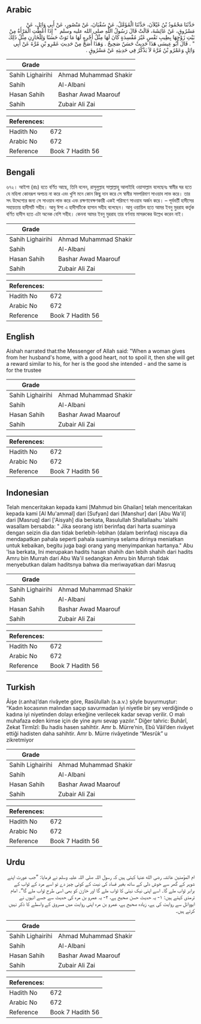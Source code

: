 ## Arabic


<div dir="rtl" lang="ar" style={{fontSize:'larger',backgroundColor:'#f8f9fa',padding:20}}>
حَدَّثَنَا مَحْمُودُ بْنُ غَيْلاَنَ، حَدَّثَنَا الْمُؤَمَّلُ، عَنْ سُفْيَانَ، عَنْ مَنْصُورٍ، عَنْ أَبِي وَائِلٍ، عَنْ مَسْرُوقٍ، عَنْ عَائِشَةَ، قَالَتْ قَالَ رَسُولُ اللَّهِ صلى الله عليه وسلم ‏ "‏ إِذَا أَعْطَتِ الْمَرْأَةُ مِنْ بَيْتِ زَوْجِهَا بِطِيبِ نَفْسٍ غَيْرَ مُفْسِدَةٍ كَانَ لَهَا مِثْلُ أَجْرِهِ لَهَا مَا نَوَتْ حَسَنًا وَلِلْخَازِنِ مِثْلُ ذَلِكَ ‏"‏ ‏.‏ قَالَ أَبُو عِيسَى هَذَا حَدِيثٌ حَسَنٌ صَحِيحٌ ‏.‏ وَهَذَا أَصَحُّ مِنْ حَدِيثِ عَمْرِو بْنِ مُرَّةَ عَنْ أَبِي وَائِلٍ وَعَمْرُو بْنُ مُرَّةَ لاَ يَذْكُرُ فِي حَدِيثِهِ عَنْ مَسْرُوقٍ ‏.‏
</div>
<div style={{backgroundColor:'#f8f9fa',padding:20, marginBottom: 10}}><table> <thead> <tr> <th>Grade</th> <th></th> </tr> </thead> <tbody> <tr><td>Sahih Lighairihi</td><td>Ahmad Muhammad Shakir</td></tr><tr><td>Sahih</td><td>Al-Albani</td></tr><tr><td>Hasan Sahih</td><td>Bashar Awad Maarouf</td></tr><tr><td>Sahih</td><td>Zubair Ali Zai</td></tr></tbody></table><table> <thead> <tr> <th>References:</th> <th></th> </tr> </thead> <tbody><tr><td>Hadith No</td><td>672</td></tr><tr><td>Arabic No</td><td>672</td></tr><tr><td>Reference</td><td>Book 7 Hadith 56</td></tr></tbody></table></div>

## Bengali


<div dir="ltr" lang="bn" style={{fontSize:'larger',backgroundColor:'#f8f9fa',padding:20}}>
৬৭২। আইশা (রাঃ) হতে বর্ণিত আছে, তিনি বলেন, রাসূলুল্লাহ সাল্লাল্লাহু আলাইহি ওয়াসাল্লাম বলেছেনঃ স্বামীর ঘর হতে যে মহিলা কোনরূপ অপচয় না করে এবং খুশি মনে কোন কিছু দান করে সে স্বামীর সমপরিমাণ সাওয়াব লাভ করে। তার সৎ উদ্দেশ্যের জন্য সে সাওয়াব লাভ করে এবং রক্ষণাবেক্ষণকারী একই পরিমণে সাওয়াব অর্জন করে। – পূর্ববর্তী হাদীসের সহায়তায় হাদীসটি সহীহ। আবু ঈসা এ হাদীসটিকে হাসান সহীহ বলেছেন। আবু ওয়ায়িল হতে আমর ইবনু মুররাহ কর্তৃক বর্ণিত হাদীস হতে এটা অনেক বেশি সহীহ। কেননা আমর ইবনু মুররাহ তার বর্ণনায় মাসরুকের উল্লেখ করেন নাই।
</div>
<div style={{backgroundColor:'#f8f9fa',padding:20, marginBottom: 10}}><table> <thead> <tr> <th>Grade</th> <th></th> </tr> </thead> <tbody> <tr><td>Sahih Lighairihi</td><td>Ahmad Muhammad Shakir</td></tr><tr><td>Sahih</td><td>Al-Albani</td></tr><tr><td>Hasan Sahih</td><td>Bashar Awad Maarouf</td></tr><tr><td>Sahih</td><td>Zubair Ali Zai</td></tr></tbody></table><table> <thead> <tr> <th>References:</th> <th></th> </tr> </thead> <tbody><tr><td>Hadith No</td><td>672</td></tr><tr><td>Arabic No</td><td>672</td></tr><tr><td>Reference</td><td>Book 7 Hadith 56</td></tr></tbody></table></div>

## English


<div dir="ltr" lang="en" style={{fontSize:'larger',backgroundColor:'#f8f9fa',padding:20}}>
Aishah narrated that:the Messenger of Allah said: "When a woman gives from her husband's home, with a good heart, not to spoil it, then she will get a reward similar to his, for her is the good she intended - and the same is for the trustee
</div>
<div style={{backgroundColor:'#f8f9fa',padding:20, marginBottom: 10}}><table> <thead> <tr> <th>Grade</th> <th></th> </tr> </thead> <tbody> <tr><td>Sahih Lighairihi</td><td>Ahmad Muhammad Shakir</td></tr><tr><td>Sahih</td><td>Al-Albani</td></tr><tr><td>Hasan Sahih</td><td>Bashar Awad Maarouf</td></tr><tr><td>Sahih</td><td>Zubair Ali Zai</td></tr></tbody></table><table> <thead> <tr> <th>References:</th> <th></th> </tr> </thead> <tbody><tr><td>Hadith No</td><td>672</td></tr><tr><td>Arabic No</td><td>672</td></tr><tr><td>Reference</td><td>Book 7 Hadith 56</td></tr></tbody></table></div>

## Indonesian


<div dir="ltr" lang="id" style={{fontSize:'larger',backgroundColor:'#f8f9fa',padding:20}}>
Telah menceritakan kepada kami [Mahmud bin Ghailan] telah menceritakan kepada kami [Al Mu'ammal] dari [Sufyan] dari [Manshur] dari [Abu Wa'il] dari [Masruq] dari ['Aisyah] dia berkata, Rasulullah Shallallaahu 'alaihi wasallam bersabda: " Jika seorang istri berinfaq dari harta suaminya dengan seizin dia dan tidak berlebih-lebihan (dalam berinfaq) niscaya dia mendapatkan pahala seperti pahala suaminya selama dirinya meniatkan untuk kebaikan, begitu juga bagi orang yang menyimpankan hartanya." Abu 'Isa berkata, Ini merupakan hadits hasan shahih dan lebih shahih dari hadits Amru bin Murrah dari Abu Wa'il sedangkan Amru bin Murrah tidak menyebutkan dalam haditsnya bahwa dia meriwayatkan dari Masruq
</div>
<div style={{backgroundColor:'#f8f9fa',padding:20, marginBottom: 10}}><table> <thead> <tr> <th>Grade</th> <th></th> </tr> </thead> <tbody> <tr><td>Sahih Lighairihi</td><td>Ahmad Muhammad Shakir</td></tr><tr><td>Sahih</td><td>Al-Albani</td></tr><tr><td>Hasan Sahih</td><td>Bashar Awad Maarouf</td></tr><tr><td>Sahih</td><td>Zubair Ali Zai</td></tr></tbody></table><table> <thead> <tr> <th>References:</th> <th></th> </tr> </thead> <tbody><tr><td>Hadith No</td><td>672</td></tr><tr><td>Arabic No</td><td>672</td></tr><tr><td>Reference</td><td>Book 7 Hadith 56</td></tr></tbody></table></div>

## Turkish


<div dir="ltr" lang="tr" style={{fontSize:'larger',backgroundColor:'#f8f9fa',padding:20}}>
Âişe (r.anha)’dan rivâyete göre, Rasûlullah (s.a.v.) şöyle buyurmuştur: “Kadın kocasının malından saçıp savurmadan iyi niyetle bir şey verdiğinde o kadına iyi niyetinden dolayı erkeğine verilecek kadar sevap verilir. O malı muhafaza eden kimse için de yine aynı sevap yazılır.” Diğer tahric: Buhârî, Zekat Tirmîzî: Bu hadis hasen sahihtir. Amr b. Mürre’nin, Ebû Vâil’den rivâyet ettiği hadisten daha sahihtir. Amr b. Mürre rivâyetinde “Mesrûk” u zikretmiyor
</div>
<div style={{backgroundColor:'#f8f9fa',padding:20, marginBottom: 10}}><table> <thead> <tr> <th>Grade</th> <th></th> </tr> </thead> <tbody> <tr><td>Sahih Lighairihi</td><td>Ahmad Muhammad Shakir</td></tr><tr><td>Sahih</td><td>Al-Albani</td></tr><tr><td>Hasan Sahih</td><td>Bashar Awad Maarouf</td></tr><tr><td>Sahih</td><td>Zubair Ali Zai</td></tr></tbody></table><table> <thead> <tr> <th>References:</th> <th></th> </tr> </thead> <tbody><tr><td>Hadith No</td><td>672</td></tr><tr><td>Arabic No</td><td>672</td></tr><tr><td>Reference</td><td>Book 7 Hadith 56</td></tr></tbody></table></div>

## Urdu


<div dir="rtl" lang="ur" style={{fontSize:'larger',backgroundColor:'#f8f9fa',padding:20}}>
ام المؤمنین عائشہ رضی الله عنہا کہتی ہیں کہ رسول اللہ صلی اللہ علیہ وسلم نے فرمایا: ”جب عورت اپنے شوہر کے گھر سے خوش دلی کے ساتھ بغیر فساد کی نیت کے کوئی چیز دے تو اسے مرد کے ثواب کے برابر ثواب ملے گا۔ اسے اپنی نیک نیتی کا ثواب ملے گا اور خازن کو بھی اسی طرح ثواب ملے گا“۔ امام ترمذی کہتے ہیں: ۱- یہ حدیث حسن صحیح ہے، ۲- یہ عمرو بن مرہ کی حدیث سے جسے انہوں نے ابووائل سے روایت کی ہے، زیادہ صحیح ہے، عمرو بن مرہ اپنی روایت میں مسروق کے واسطے کا ذکر نہیں کرتے ہیں۔
</div>
<div style={{backgroundColor:'#f8f9fa',padding:20, marginBottom: 10}}><table> <thead> <tr> <th>Grade</th> <th></th> </tr> </thead> <tbody> <tr><td>Sahih Lighairihi</td><td>Ahmad Muhammad Shakir</td></tr><tr><td>Sahih</td><td>Al-Albani</td></tr><tr><td>Hasan Sahih</td><td>Bashar Awad Maarouf</td></tr><tr><td>Sahih</td><td>Zubair Ali Zai</td></tr></tbody></table><table> <thead> <tr> <th>References:</th> <th></th> </tr> </thead> <tbody><tr><td>Hadith No</td><td>672</td></tr><tr><td>Arabic No</td><td>672</td></tr><tr><td>Reference</td><td>Book 7 Hadith 56</td></tr></tbody></table></div>